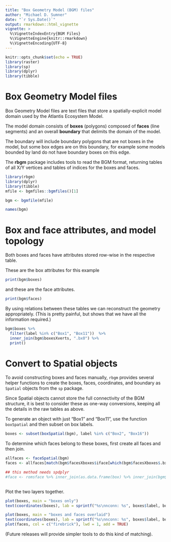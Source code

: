 ```yaml
---
title: "Box Geometry Model (BGM) files"
author: "Michael D. Sumner"
date: "`r Sys.Date()`"
output: rmarkdown::html_vignette
vignette: >
  %\VignetteIndexEntry{BGM Files}
  %\VignetteEngine{knitr::rmarkdown}
  %\VignetteEncoding{UTF-8}
---
```


```r
knitr::opts_chunk$set(echo = TRUE)
library(raster)
library(sp)
library(dplyr)
library(tibble)
```
# Box Geometry Model files		

Box Geometry Model files are text files that store a spatially-explicit model domain used by the Atlantis Ecosystem Model. 

The model domain consists of **boxes** (polygons) composed of **faces** (line segments) and an overall **boundary** that delimits the domain of the model. 		
 
 The boundary will include boundary polygons that are not boxes in the model, but some box edges are on this boundary, for example some models bounded by land do not have boundary boxes on this edge. 		
 
 The **rbgm** package includes tools to read the BGM format, returning tables of all X/Y vertices and tables of indices for the boxes and faces. 

```r
library(rbgm)
library(dplyr)
library(tibble)
mfile <- bgmfiles::bgmfiles()[1]

bgm <- bgmfile(mfile)

names(bgm)
```

# Box and face attributes, and model topology

Both boxes and faces have attributes stored row-wise in the respective table.

These are the box attributes for this example

```r
print(bgm$boxes)
```

and these are the face attributes. 


```r
print(bgm$faces)
```
By using relations between these tables we can reconstruct the geometry appropriately. (This is pretty painful, but shows that we have all the information required.)

```r
bgm$boxes %>% 
  filter(label %in% c("Box1", "Box11"))  %>% 
  inner_join(bgm$boxesXverts, ".bx0") %>% 
  print()
```

# Convert to Spatial objects

To avoid constructing boxes and faces manually, `rbgm` provides several helper functions to create the boxes, faces, coordinates, and boundary as `Spatial` objects from the `sp` package.

Since Spatial objects cannot store the full connectivity of the BGM structure, it is best to consider these as one-way conversions, keeping all the details in the raw tables as above. 

To generate an object with just "Box1" and "Box11", use the function `boxSpatial` and then subset on box labels. 

```r
boxes <- subset(boxSpatial(bgm), label %in% c("Box2", "Box16"))
```


To determine which faces belong to these boxes, first create all faces and then join. 

```r
allfaces <- faceSpatial(bgm)
faces <- allfaces[match(bgm$facesXboxes$iface[which(bgm$facesXboxes$.bx0 %in% boxes$.bx0)], allfaces$.fx0), ]

## this method needs spdplyr
#face <- romsface %>% inner_join(as.data.frame(box) %>% inner_join(bgm$facesXboxes, ".bx0") %>% transmute(.fx0 = iface), ".fx0")
  
```

Plot the two layers together. 

```r
plot(boxes, main = "boxes only")
text(coordinates(boxes), lab = sprintf("%s\nnconn: %s", boxes$label, boxes$nconn))

plot(boxes, main = "boxes and faces overlaid")
text(coordinates(boxes), lab = sprintf("%s\nnconn: %s", boxes$label, boxes$nconn))
plot(faces, col = c("firebrick"), lwd = 1, add = TRUE)
```
(Future releases will provide simpler tools to do this kind of matching).

 
